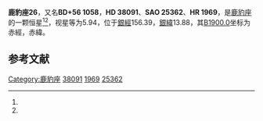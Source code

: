 {{Starbox begin
| name = 鹿豹座26
}}
{{Starbox observe
| epoch = [[J2000.0|J2000.0]]
| constell = [[鹿豹座|鹿豹座]]<ref name=SIMBAD>{{cite web
 | url=http://simbad.u-strasbg.fr/simbad/sim-id?Ident=HR+1969
 | title =Pulsating variable Star
 | publisher=Centre de Données astronomiques de Strasbourg
 | work=SIMBAD
 | accessdate=2012-07-13}}</ref><ref name=DATA>{{cite web
 | url=http://vizier.u-strasbg.fr/viz-bin/VizieR-5?-out.add=.&-source=5050&-corr=PK=HR&-out.max=9999&HR=1969
 | title=VizieR Detailed Page
 | accessdate=2012-07-13
 | archive-date=2016-03-05
 | archive-url=https://web.archive.org/web/20160305193245/http://vizier.u-strasbg.fr/viz-bin/VizieR-5?-out.add=.&-source=5050&-corr=PK=HR&-out.max=9999&HR=1969
 | dead-url=no
 }}</ref>
| 星官 = 
| ra = {{RA|5|46|30.4}}<ref name=SIMBAD /><ref name=DATA />
| dec = {{DEC|+56|6|56}}<ref name=SIMBAD /><ref name=DATA />
| appmag_v = 5.94<ref name=SIMBAD /><ref name=DATA />
}}
{{Starbox character
| class = A4Vn<ref name=SIMBAD /><ref name=DATA />
| b-v = 0.17<ref name=SIMBAD /><ref name=DATA />
| u-b = 0.12<ref name=SIMBAD /><ref name=DATA />
| r-i = <ref name=SIMBAD /><ref name=DATA />
| variable = 
}}
{{Starbox astrometry
| radial_v = 0.12
| prop_mo_ra = 21
| parallax = 
| p_error = 
}}
{{Starbox catalog
| names =BD+56 1058，[[SAO星表|SAO]] 25362，[[HD星表|HD]] 38091，[[HR星表|HR]] 1969}}
{{Starbox reference |Simbad=HR+1969}}
{{Starbox end}}

'''鹿豹座26'''，又名'''BD+56 1058'''，'''HD 38091'''、'''SAO 25362'''、'''HR 1969'''，是[[鹿豹座|鹿豹座]]的一颗恒星<ref name=SIMBAD /><ref name=DATA />，视星等为5.94，位于[[銀道座標系|銀經]]156.39，[[銀道座標系|銀緯]]13.88，其[[B1900.0|B1900.0]]坐标为赤經{{RA|5|38|4.6}}，赤緯{{DEC|+56|13.88|27}}。

== 参考文献 ==
{{reflist}}

{{star-stub}}

{{鹿豹座恒星}}
[[Category:鹿豹座|Category:鹿豹座]]
[[Category:HD和HDE天體|38091]]
[[Category:HR天體|1969]]
[[Category:SAO天體|25362]]